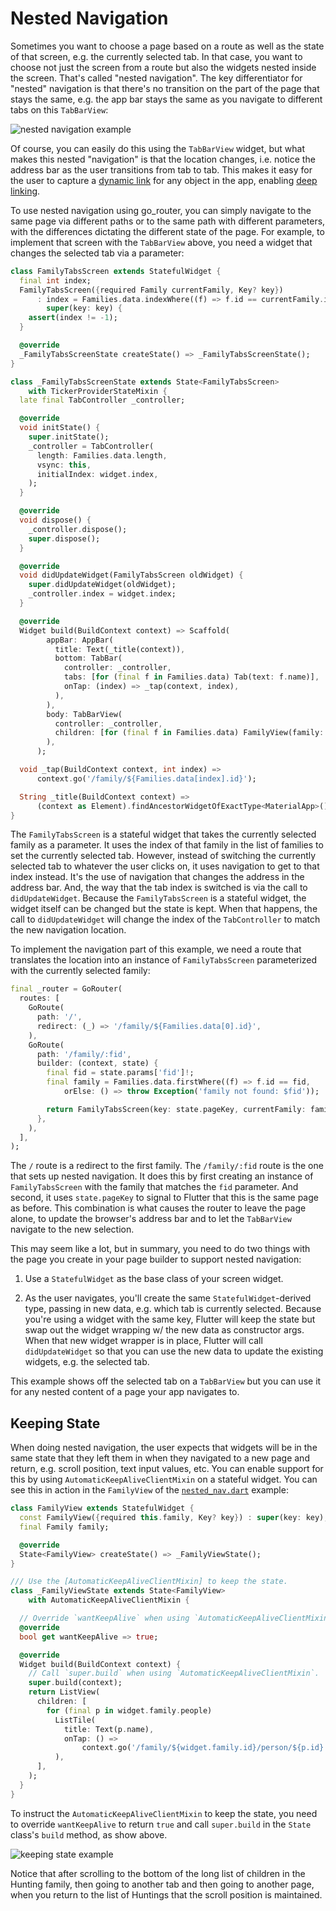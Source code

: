 # Nested Navigation

Sometimes you want to choose a page based on a route as well as the state of
that screen, e.g. the currently selected tab. In that case, you want to choose
not just the screen from a route but also the widgets nested inside the screen.
That's called "nested navigation". The key differentiator for "nested"
navigation is that there's no transition on the part of the page that stays the
same, e.g. the app bar stays the same as you navigate to different tabs on this
`TabBarView`:

![nested navigation example](images/nested-nav.gif)

Of course, you can easily do this using the `TabBarView` widget, but what makes
this nested "navigation" is that the location changes, i.e. notice the address
bar as the user transitions from tab to tab. This makes it easy for the user to
capture a [dynamic link](/parameters/#dynamic-linking) for any object in the
app, enabling [deep linking](/declarative-routing#deep-linking).

To use nested navigation using go_router, you can simply navigate to the same
page via different paths or to the same path with different parameters, with the
differences dictating the different state of the page. For example, to implement
that screen with the `TabBarView` above, you need a widget that changes the
selected tab via a parameter:

```dart
class FamilyTabsScreen extends StatefulWidget {
  final int index;
  FamilyTabsScreen({required Family currentFamily, Key? key})
      : index = Families.data.indexWhere((f) => f.id == currentFamily.id),
        super(key: key) {
    assert(index != -1);
  }

  @override
  _FamilyTabsScreenState createState() => _FamilyTabsScreenState();
}

class _FamilyTabsScreenState extends State<FamilyTabsScreen>
    with TickerProviderStateMixin {
  late final TabController _controller;

  @override
  void initState() {
    super.initState();
    _controller = TabController(
      length: Families.data.length,
      vsync: this,
      initialIndex: widget.index,
    );
  }

  @override
  void dispose() {
    _controller.dispose();
    super.dispose();
  }

  @override
  void didUpdateWidget(FamilyTabsScreen oldWidget) {
    super.didUpdateWidget(oldWidget);
    _controller.index = widget.index;
  }

  @override
  Widget build(BuildContext context) => Scaffold(
        appBar: AppBar(
          title: Text(_title(context)),
          bottom: TabBar(
            controller: _controller,
            tabs: [for (final f in Families.data) Tab(text: f.name)],
            onTap: (index) => _tap(context, index),
          ),
        ),
        body: TabBarView(
          controller: _controller,
          children: [for (final f in Families.data) FamilyView(family: f)],
        ),
      );

  void _tap(BuildContext context, int index) =>
      context.go('/family/${Families.data[index].id}');

  String _title(BuildContext context) =>
      (context as Element).findAncestorWidgetOfExactType<MaterialApp>()!.title;
}
```

The `FamilyTabsScreen` is a stateful widget that takes the currently selected
family as a parameter. It uses the index of that family in the list of families
to set the currently selected tab. However, instead of switching the currently
selected tab to whatever the user clicks on, it uses navigation to get to that
index instead. It's the use of navigation that changes the address in the
address bar. And, the way that the tab index is switched is via the call to
`didUpdateWidget`. Because the `FamilyTabsScreen` is a stateful widget, the
widget itself can be changed but the state is kept. When that happens, the call
to `didUpdateWidget` will change the index of the `TabController` to match the
new navigation location.

To implement the navigation part of this example, we need a route that
translates the location into an instance of `FamilyTabsScreen` parameterized
with the currently selected family:

```dart
final _router = GoRouter(
  routes: [
    GoRoute(
      path: '/',
      redirect: (_) => '/family/${Families.data[0].id}',
    ),
    GoRoute(
      path: '/family/:fid',
      builder: (context, state) {
        final fid = state.params['fid']!;
        final family = Families.data.firstWhere((f) => f.id == fid,
            orElse: () => throw Exception('family not found: $fid'));

        return FamilyTabsScreen(key: state.pageKey, currentFamily: family);
      },
    ),
  ],
);
```

The `/` route is a redirect to the first family. The `/family/:fid` route is the
one that sets up nested navigation. It does this by first creating an
instance of `FamilyTabsScreen` with the family that matches the `fid` parameter.
And second, it uses `state.pageKey` to signal to Flutter that this is the same
page as before. This combination is what causes the router to leave the page
alone, to update the browser's address bar and to let the `TabBarView` navigate to
the new selection.

This may seem like a lot, but in summary, you need to do two things with the
page you create in your page builder to support nested navigation:

1. Use a `StatefulWidget` as the base class of your screen widget.

1. As the user navigates, you'll create the same `StatefulWidget`-derived type,
   passing in new data, e.g. which tab is currently selected. Because you're
   using a widget with the same key, Flutter will keep the state but swap out
   the widget wrapping w/ the new data as constructor args. When that new widget
   wrapper is in place, Flutter will call `didUpdateWidget` so that you can use
   the new data to update the existing widgets, e.g. the selected tab.

This example shows off the selected tab on a `TabBarView` but you can use it for
any nested content of a page your app navigates to.

## Keeping State

When doing nested navigation, the user expects that widgets will be in the same
state that they left them in when they navigated to a new page and return, e.g.
scroll position, text input values, etc. You can enable support for this by
using `AutomaticKeepAliveClientMixin` on a stateful widget. You can see this in
action in the `FamilyView` of the
[`nested_nav.dart`](https://github.com/csells/go_router/blob/main/go_router/example/lib/nested_nav.dart)
example:

```dart
class FamilyView extends StatefulWidget {
  const FamilyView({required this.family, Key? key}) : super(key: key);
  final Family family;

  @override
  State<FamilyView> createState() => _FamilyViewState();
}

/// Use the [AutomaticKeepAliveClientMixin] to keep the state.
class _FamilyViewState extends State<FamilyView>
    with AutomaticKeepAliveClientMixin {

  // Override `wantKeepAlive` when using `AutomaticKeepAliveClientMixin`.
  @override
  bool get wantKeepAlive => true;

  @override
  Widget build(BuildContext context) {
    // Call `super.build` when using `AutomaticKeepAliveClientMixin`.
    super.build(context);
    return ListView(
      children: [
        for (final p in widget.family.people)
          ListTile(
            title: Text(p.name),
            onTap: () =>
                context.go('/family/${widget.family.id}/person/${p.id}'),
          ),
      ],
    );
  }
}
```

To instruct the `AutomaticKeepAliveClientMixin` to keep the state, you need to
override `wantKeepAlive` to return `true` and call `super.build` in the `State`
class's `build` method, as show above.

![keeping state example](images/keeping-state.gif)

Notice that after scrolling to the bottom of the long list of children in the
Hunting family, then going to another tab and then going to another page, when
you return to the list of Huntings that the scroll position is maintained.
